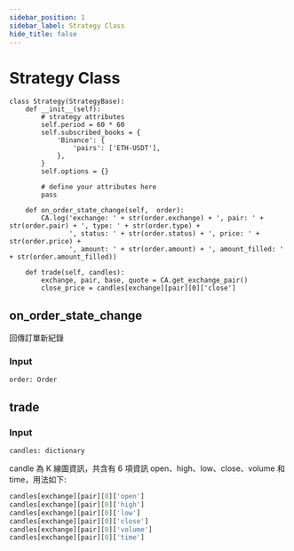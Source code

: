 ```yaml
---
sidebar_position: 1
sidebar_label: Strategy Class
hide_title: false
---
```



# Strategy Class

```
class Strategy(StrategyBase):
    def __init__(self):
        # strategy attributes
        self.period = 60 * 60
        self.subscribed_books = {
            'Binance': {
                'pairs': ['ETH-USDT'],
            },
        }
        self.options = {}

        # define your attributes here
        pass

    def on_order_state_change(self,  order):
        CA.log('exchange: ' + str(order.exchange) + ', pair: ' + str(order.pair) + ', type: ' + str(order.type) +
               ', status: ' + str(order.status) + ', price: ' + str(order.price) +
               ', amount: ' + str(order.amount) + ', amount_filled: ' + str(order.amount_filled))

    def trade(self, candles):
        exchange, pair, base, quote = CA.get_exchange_pair()
        close_price = candles[exchange][pair][0]['close']
```

## on_order_state_change

回傳訂單新紀錄

### Input

```
order: Order
```

## trade

### Input

```
candles: dictionary
```

candle 為 K 線圖資訊，共含有 6 項資訊 open、high、low、close、volume 和 time，用法如下:

```python
candles[exchange][pair][0]['open']
candles[exchange][pair][0]['high']
candles[exchange][pair][0]['low']
candles[exchange][pair][0]['close']
candles[exchange][pair][0]['volume']
candles[exchange][pair][0]['time']
```
